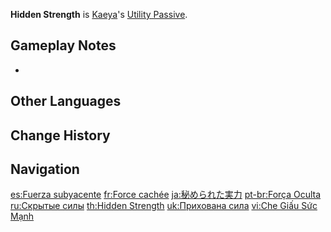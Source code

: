 {{Talent Infobox
|image         = Talent Hidden Strength.png
|character     = Kaeya
|type          = Utility Passive
|info          = Decreases [[sprinting]] [[Stamina]] consumption for your own party members by 20%.<br>Not stackable with Passive Talents that provide the exact same effects.
|utility1      = Stamina
|utility2      = Sprinting
|utility3      = Party
|utility4      = Party Sprinting Stamina Reduction
}}
'''Hidden Strength''' is [[Kaeya]]'s [[Utility Passive]].

==Gameplay Notes==
* {{Talent Note|character=Kaeya|talent=Hidden Strength|alive}}
{{Talents by Category List|Party Sprinting Stamina Reduction Talents|header=identical|nottitle=Hidden Strength}}

==Other Languages==
{{Other Languages
|en      = Hidden Strength
|zhs     = 隐藏的实力
|zhs_rm  = Yǐncáng de shílì
|zht     = 隱藏的實力
|zht_rm  = Yǐncáng de shílì
|zh_tl   = Hidden Strength
|ja      = 秘められた実力
|ja_rm   = Himerareta Jitsuryoku
|ja_tl   = Hidden True Strength
|ko      = 숨겨진 실력
|ko_tl   = Hidden Ability
|es      = Fuerza subyacente
|es_tl   = Underlying Strength
|fr      = Force cachée
|fr_tl   = Hidden Strength
|ru      = Скрытые силы
|ru_tl   = Hidden Strengths
|th      = Hidden Strength
|vi      = Che Giấu Sức Mạnh
|vi_tl   = Hiding Strength
|de      = Verborgene Stärke
|de_tl   = Hidden Strength
|id      = Hidden Strength
|pt      = Força Oculta
|pt_tl   = 
|tr      = Gizli Güç
|tr_tl   = Hidden Strength
|it      = Forza nascosta
|it_tl   = Hidden Strength
}}

==Change History==
{{Change History|1.0}}

==Navigation==
{{Talent Navbox|Kaeya}}

[[es:Fuerza subyacente]]
[[fr:Force cachée]]
[[ja:秘められた実力]]
[[pt-br:Força Oculta]]
[[ru:Скрытые силы]]
[[th:Hidden Strength]]
[[uk:Прихована сила]]
[[vi:Che Giấu Sức Mạnh]]